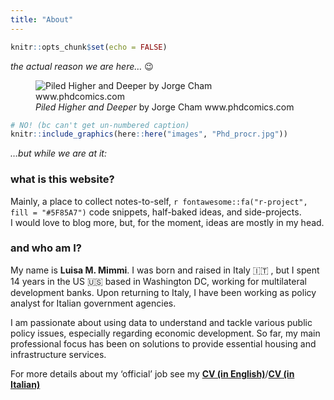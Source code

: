 ```yaml
---
title: "About"
---
```


```r
knitr::opts_chunk$set(echo = FALSE)
```


_the actual reason we are here... _ 😉


![_Piled Higher and Deeper_ by Jorge Cham www.phdcomics.com ](images/Phd_procr.jpg)

```r
# NO! (bc can't get un-numbered caption)
knitr::include_graphics(here::here("images", "Phd_procr.jpg"))
```

_...but while we are at it:_  
 
### what is this website?

Mainly, a place to collect notes-to-self, `r fontawesome::fa("r-project", fill = "#5F85A7")` code snippets, half-baked ideas, and side-projects. <br>
I would love to blog more, but, for the moment, ideas are mostly in my head.   

### and who am I?   
<!-- _`whoami`_ -->
My name is **Luisa M. Mimmi**. I was born and raised in Italy 🇮🇹 , but I spent 14 years in the US 🇺🇸 based in Washington DC, working for multilateral development banks. Upon returning to Italy, I have been working as policy analyst for Italian government agencies. 

I am passionate about using data to understand and tackle various public policy issues, especially regarding economic development. So far, my main professional focus has been on solutions to provide essential housing and infrastructure services. 

For more details about my 'official' job see my [**CV (in English)**](https://raw.githubusercontent.com/Lulliter/cv/master/01_CV_Rmarkdown/Luisa-M-Mimmi_CV.pdf)/[**CV (in Italian)**](https://raw.githubusercontent.com/Lulliter/cv/master/02_CV_Rmarkdown_ITA/Luisa-M-Mimmi_CV_ITA.pdf)  

<!-- ---

### Presently busy with: 

- [Survey of WSS Suppliers in Brazil (as part of my IADB work)](https://lulliter.github.io/BrazilWaterSurvey/)
- [Survey of WSS Suppliers in Mexico (as part of my IADB work)](https://lulliter.github.io/MexicoWaterSurvey/)
 

- "If You Give a Judge a Risk Score: Evidence from Kentucky Bail Decisions"
    - [Full text](/about_files/albright_judge_score.pdf) & [Slides](/about_files/slides/ecineq_19.pdf) & [Blog post](https://thelittledataset.com/2019/07/15/if-you-give-a-judge-a-risk-score/)     
    
-->


